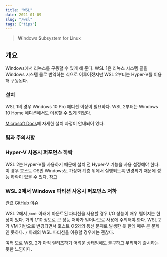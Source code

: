 ```yaml
---
title: "WSL"
date: 2021-01-09
slug: "/wsl"
tags: ["tips"]
---
```


> **W**indows **S**ubsystem for **L**inux

## 개요

Windows에서 리눅스를 구동할 수 있게 해 준다. WSL 1은 리눅스 시스템 콜을 Windows 시스템 콜로 번역하는 식으로 이루어졌지만 WSL 2부터는 Hyper-V를 이용해 구동된다.

### 설치

WSL 1의 경우 Windows 10 Pro 에디션 이상이 필요하다. WSL 2부터는 Windows 10 Home 에디션에서도 이용할 수 있게 되었다.

[Microsoft Docs](https://docs.microsoft.com/ko-kr/windows/wsl/install-win10)에 자세한 설치 과정이 안내되어 있다.

### 팁과 주의사항

### Hyper-V 사용시 퍼포먼스 하락

WSL 2는 Hyper-V를 사용하기 때문에 설치 전 Hyper-V 기능을 사용 설정해야 한다. 이 경우 호스트 OS인 Windows도 가상화 계층 위에서 실행되도록 변경되기 때문에 성능 하락이 있을 수 있다. [참고](https://docs.microsoft.com/ko-kr/virtualization/hyper-v-on-windows/about/#limitations)

### WSL 2에서 Windows 파티션 사용시 퍼포먼스 저하

[관련 GitHub 이슈](https://github.com/microsoft/WSL/issues/4197)

WSL 2에서 `/mnt` 아래에 마운트된 파티션을 사용할 경우 I/O 성능이 매우 떨어지는 현상이 있다. 거의 1/10 정도로 큰 성능 저하가 일어나므로 사용에 주의해야 한다. WSL 2가 VM 기반으로 변경되면서 호스트 OS와의 통신 문제로 발생한 듯 한데 매우 큰 문제인 듯하다. `/` 아래의 WSL 파티션을 이용할 경우에는 괜찮다.

여러 모로 WSL 2가 아직 릴리즈하기 어려운 상태임에도 불구하고 무리하게 출시하는 듯한 느낌이다.